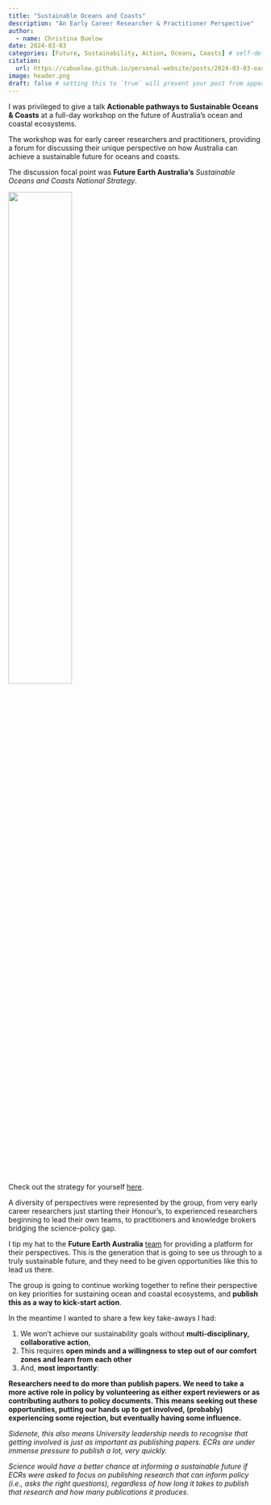 ```yaml
---
title: "Sustainable Oceans and Coasts"
description: "An Early Career Researcher & Practitioner Perspective"
author:
  - name: Christina Buelow
date: 2024-03-03
categories: [Future, Sustainability, Action, Oceans, Coasts] # self-defined categories
citation: 
  url: https://cabuelow.github.io/personal-website/posts/2024-03-03-early-career-day/ 
image: header.png
draft: false # setting this to `true` will prevent your post from appearing on your listing page until you're ready!
---
```


I was privileged to give a talk **Actionable pathways to Sustainable Oceans & Coasts** at a full-day workshop on the future of Australia's ocean and coastal ecosystems. 

The workshop was for early career researchers and practitioners, providing a forum for discussing their unique perspective on how Australia can achieve a sustainable future for oceans and coasts.

The discussion focal point was **Future Earth Australia's** *Sustainable Oceans and Coasts National Strategy*.

![](strategy.png){width=50%}

Check out the strategy for yourself [here](https://www.futureearth.org.au/publications/sustainable-oceans-and-coasts-strategy).

A diversity of perspectives were represented by the group, from very early career researchers just starting their Honour's, to experienced researchers beginning to lead their own teams, to practitioners and knowledge brokers bridging the science-policy gap.

I tip my hat to the **Future Earth Australia** [team](https://www.futureearth.org.au/about-us#our-team) for providing a platform for their perspectives. This is the generation that is going to see us through to a truly sustainable future, and they need to be given opportunities like this to lead us there. 

The group is going to continue working together to refine their perspective on key priorities for sustaining ocean and coastal ecosystems, and **publish this as a way to kick-start action**.

In the meantime I wanted to share a few key take-aways I had:

1. We won't achieve our sustainability goals without **multi-disciplinary, collaborative action**,
2. This requires **open minds and a willingness to step out of our comfort zones and learn from each other**
3. And, **most importantly**:

**Researchers need to do more than publish papers. We need to take a more active role in policy by volunteering as either expert reviewers or as contributing authors to policy documents. This means seeking out these opportunities, putting our hands up to get involved, (probably) experiencing some rejection, but eventually having some influence.**

*Sidenote, this also means University leadership needs to recognise that getting involved is just as important as publishing papers. ECRs are under immense pressure to publish a lot, very quickly.*

*Science would have a better chance at informing a sustainable future if ECRs were asked to focus on publishing research that can inform policy (i.e., asks the right questions), regardless of how long it takes to publish that research and how many publications it produces.*

